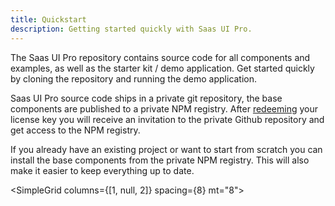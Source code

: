 ```yaml
---
title: Quickstart
description: Getting started quickly with Saas UI Pro.
---
```


The Saas UI Pro repository contains source code for all components and examples, as well as the starter kit / demo application.
Get started quickly by cloning the repository and running the demo application.

Saas UI Pro source code ships in a private git repository, the base components are published to a private NPM registry.
After [redeeming](/redeem) your license key you will receive an invitation to the private Github repository and get access to the NPM registry.

<Info>
  If you already have an existing project or want to start from scratch you can
  install the base components from the private NPM registry. This will also make
  it easier to keep everything up to date.
</Info>

<SimpleGrid columns={[1, null, 2]} spacing={8} mt="8">
  <QuickLink
    href="/docs/pro/installation/clone-repository"
    title="Clone repository"
    description="Clone the Git repository."
    label="Get started"
  />

  <QuickLink
    href="/docs/pro/installation/private-npm/overview"
    title="Private NPM"
    description="Setting up the Private NPM registry."
    label="Get started"
  />
</SimpleGrid>
